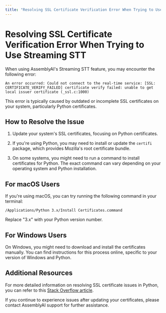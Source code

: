 ```yaml
---
title: "Resolving SSL Certificate Verification Error When Trying to Use Streaming STT"
---
```


# Resolving SSL Certificate Verification Error When Trying to Use Streaming STT

When using AssemblyAI's Streaming STT feature, you may encounter the following error:

```plaintext
An error occurred: Could not connect to the real-time service: [SSL: CERTIFICATE_VERIFY_FAILED] certificate verify failed: unable to get local issuer certificate (_ssl.c:1000)
```

This error is typically caused by outdated or incomplete SSL certificates on your system, particularly Python certificates.

## How to Resolve the Issue

1. Update your system's SSL certificates, focusing on Python certificates.

2. If you're using Python, you may need to install or update the `certifi` package, which provides Mozilla's root certificate bundle.

3. On some systems, you might need to run a command to install certificates for Python. The exact command can vary depending on your operating system and Python installation.

## For macOS Users

If you're using macOS, you can try running the following command in your terminal:

```plaintext
/Applications/Python 3.x/Install Certificates.command
```

Replace "3.x" with your Python version number.

## For Windows Users

On Windows, you might need to download and install the certificates manually. You can find instructions for this process online, specific to your version of Windows and Python.

## Additional Resources

For more detailed information on resolving SSL certificate issues in Python, you can refer to this [Stack Overflow article](https://stackoverflow.com/questions/50236117/scraping-ssl-certificate-verify-failed-error-for-http-en-wikipedia-org).

If you continue to experience issues after updating your certificates, please contact AssemblyAI support for further assistance.